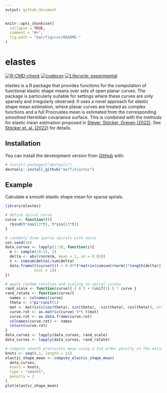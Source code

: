 ---
output: github_document
---

<!-- README.md is generated from README.Rmd. Please edit that file -->

```{r, include = FALSE}
knitr::opts_chunk$set(
  collapse = TRUE,
  comment = "#>",
  fig.path = "man/figures/README-"
)
```

# elastes

<!-- badges: start -->
[![R-CMD-check](https://github.com/mpff/elastes/actions/workflows/R-CMD-check.yaml/badge.svg)](https://github.com/mpff/elastes/actions/workflows/R-CMD-check.yaml)
[![codecov](https://codecov.io/gh/mpff/elastes/branch/main/graph/badge.svg?token=p0xOHfDpnk)](https://app.codecov.io/gh/mpff/elastes)
[![Lifecycle: experimental](https://img.shields.io/badge/lifecycle-experimental-orange.svg)](https://lifecycle.r-lib.org/articles/stages.html#experimental)
<!-- badges: end -->

elastes is a R package that provides functions for the computation of functional 
elastic shape means over sets of open planar curves. The package is particularly 
suitable for settings where these curves are only sparsely and irregularly observed. 
It uses a novel approach for elastic shape mean estimation, where planar curves are
treated as complex functions and a full Procrustes mean is estimated from the
corresponding smoothed Hermitian covariance surface. This is combined with the 
methods for elastic mean estimation proposed in [Steyer, Stöcker, Greven (2022)](https://doi.org/10.1111/biom.13706).
See [Stöcker et. al. (2022)](https://doi.org/10.48550/arXiv.2203.10522) for details.


## Installation

You can install the development version from [GitHub](https://github.com/) with:

``` r
# install.packages("devtools")
devtools::install_github("mpff/elastes")
```

## Example

Calculate a smooth elastic shape mean for sparse spirals.

```{r example}
library(elastes)

# define spiral curve
curve <- function(t){
  rbind(t*cos(13*t), t*sin(13*t))
}

# randomly draw sparse spirals with noise
set.seed(18)
data_curves <- lapply(1:10, function(i){
  m <- sample(10:15, 1)
  delta <- abs(rnorm(m, mean = 1, sd = 0.05))
  t <- cumsum(delta)/sum(delta)
  data.frame(t(curve(t)) + 0.07*t*matrix(cumsum(rnorm(2*length(delta))),
             ncol = 2))
})

# apply random rotation and scaling to spiral curves
rand_scale <- function(curve){ ( 0.5 + runif(1) ) * curve }
rand_rotate <- function(curve){
  names <- colnames(curve)
  theta <- 2*pi*runif(1)
  mat <- matrix(c(cos(theta), sin(theta), -sin(theta), cos(theta)), nrow = 2, ncol = 2)
  curve.rot <- as.matrix(curve) %*% t(mat)
  curve.rot <- as.data.frame(curve.rot)
  colnames(curve.rot) <- names
  return(curve.rot)
}
data_curves <- lapply(data_curves, rand_scale)
data_curves <- lapply(data_curves, rand_rotate)

# compute smooth procrustes mean using a 2nd order penalty in the estimation
knots <- seq(0,1, length = 11)
elastic_shape_mean <- compute_elastic_shape_mean(
  data_curves,
  knots = knots,
  type = "smooth",
  penalty = 2
)
plot(elastic_shape_mean)
```
